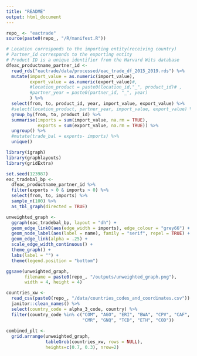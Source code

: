 ```yaml
---
title: "README"
output: html_document
---
```


```r
repo_ <- "eactrade"
source(paste0(repo_, "/R/manifest.R"))
```

```r
# Location corresponds to the importing entity(receiving country)
# Partner_id corresponds to the exporting entity
# Product ID is a unique identifier from the Harvard Wits database
dfeac_productname_partner_id <- 
  read_rds("eactrade/data/processed/eac_trade_df_2015_2019.rds") %>%
  mutate(import_value = as.numeric(import_value), 
         export_value = as.numeric(export_value)#,
         #location_product = paste0(location_id,"_", product_id)# ,
         #partner_year = paste0(partner_id, "_", year)
         ) %>%
  select(from, to, product_id, year, import_value, export_value) %>%
  #select(location_product, partner_year, import_value, export_value) %>%
  group_by(from, to, product_id) %>%
  summarise(imports = sum(import_value, na.rm = TRUE), 
            exports = sum(export_value, na.rm = TRUE)) %>%
  ungroup() %>%
  #mutate(trade_bal = exports- imports) %>%
  unique() 
```


```r
library(igraph)
library(graphlayouts)
library(gridExtra)

set.seed(123987)
eac_tradebal_bp <-  
  dfeac_productname_partner_id %>%
  filter(exports > 0 & imports > 0) %>%
  select(from, to, imports) %>%
  sample_n(100) %>%
  as_tbl_graph(directed = TRUE) 

unweighted_graph <- 
  ggraph(eac_tradebal_bp, layout = "dh") +
  geom_edge_link0(aes(edge_width = imports), edge_colour = "grey66") +
  geom_node_label(aes(label = name), family = "serif", repel = TRUE) +
  geom_edge_link(alpha = .25) +
  scale_edge_width_continuous() +
  theme_graph() + 
  labs(label = "") +
  theme(legend.position = "bottom")

ggsave(unweighted_graph,
       filename = paste0(repo_, "/outputs/unweighted_graph.png"), 
       width = 4, height = 4)

countries_xw <- 
  read_csv(paste0(repo_, "/data/countries_codes_and_coordinates.csv")) %>% 
  janitor::clean_names() %>%
  select(country_code = alpha_3_code, country) %>%
  filter(country_code %in% c("COM", "AGO", "ERI", "BWA", "CPV", "CAF", 
                             "CMR", "GNQ", "TCD", "ETH", "COD")) 
  
combined_plt <- 
  grid.arrange(unweighted_graph,
               tableGrob(countries_xw, rows = NULL), 
               heights=c(0.7, 0.3), nrow=2)

                   
```
